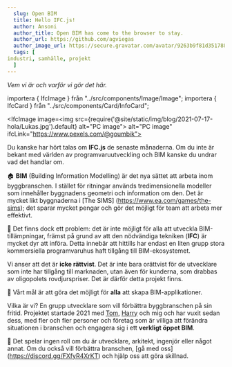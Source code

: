 ```yaml
---
  slug: Open BIM
  title: Hello IFC.js!
  author: Ansoni
  author_title: Open BIM has come to the browser to stay.
  author_url: https://github.com/agviegas
  author_image_url: https://secure.gravatar.com/avatar/9263b9f81d351788e46bc64000c03cb6
  tags: [
industri, samhälle, projekt
  ]
---
```


_Vem vi är och varför vi gör det här._

<!--truncate-->

importera { IfcImage } från "../src/components/Image/Image";
importera { IfcCard } från "../src/components/Card/InfoCard";

<IfcImage image=<img src={require('@site/static/img/blog/2021-07-17-hola/Lukas.jpg').default} alt="PC image"></img>
   alt="PC image" ifcLink="https://www.pexels.com/@goumbik"></IfcImage>

Du kanske har hört talas om **IFC.js** de senaste månaderna. Om du inte är bekant med världen av programvaruutveckling och BIM kanske du undrar vad det handlar om.

  🏠
**BIM** (Building Information Modelling) är det nya sättet att arbeta inom byggbranschen. I stället för ritningar används tredimensionella modeller som innehåller byggnadens geometri och information om den. Det är mycket likt byggnaderna i [The SIMS] (https://www.ea.com/games/the-sims); det sparar mycket pengar och gör det möjligt för team att arbeta mer effektivt.

  💸
Det finns dock ett problem: det är inte möjligt för alla att utveckla BIM-tillämpningar, främst på grund av att den nödvändiga tekniken (**IFC**) är mycket dyr att införa. Detta innebär att hittills har endast en liten grupp stora kommersiella programvaruhus haft tillgång till BIM-ekosystemet.

Vi anser att det är **icke rättvist**. Det är inte bara orättvist för de utvecklare som inte har tillgång till marknaden, utan även för kunderna, som drabbas av oligopolets rovdjurspriser. Det är därför detta projekt finns.

  <IfcCard>
  🤝
Vårt mål är att göra det möjligt för <b>alla</b> att skapa BIM-applikationer.
  </IfcCard>

Vilka är vi? En grupp utvecklare som vill förbättra byggbranschen på sin fritid. Projektet startade 2021 med [Tom](https://github.com/tomvandig), [Harry](https://github.com/harrycollin) och mig och har vuxit sedan dess, med fler och fler personer och företag som är villiga att förändra situationen i branschen och engagera sig i ett **verkligt öppet BIM**.

  🚀
Det spelar ingen roll om du är utvecklare, arkitekt, ingenjör eller något annat. Om du också vill förbättra branschen, [gå med oss] (https://discord.gg/FXfyR4XrKT) och hjälp oss att göra skillnad.

